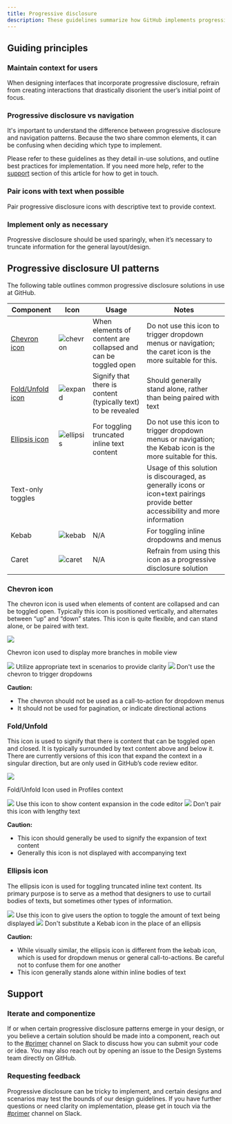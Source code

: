 ```yaml
---
title: Progressive disclosure
description: These guidelines summarize how GitHub implements progressive disclosure—an interaction design pattern that hides/shows information—as well as guiding principles, best practices, and implementation support.
---
```



## Guiding principles

### Maintain context for users

When designing interfaces that incorporate progressive disclosure, refrain from creating interactions that drastically disorient the user’s initial point of focus.

### Progressive disclosure vs navigation

It's important to understand the difference between progressive disclosure and navigation patterns. Because the two share common elements, it can be confusing when deciding which type to implement.

Please refer to these guidelines as they detail in-use solutions, and outline best practices for implementation. If you need more help, refer to the [support](#support) section of this article for how to get in touch.

### Pair icons with text when possible

Pair progressive disclosure icons with descriptive text to provide context.

### Implement only as necessary

Progressive disclosure should be used sparingly, when it’s necessary to truncate information for the general layout/design.

## Progressive disclosure UI patterns

The following table outlines common progressive disclosure solutions in use at GitHub.

| Component                       | Icon                                                                                                              | Usage                                                          | Notes                                                                                                                             |
| ------------------------------- | ----------------------------------------------------------------------------------------------------------------- | -------------------------------------------------------------- | --------------------------------------------------------------------------------------------------------------------------------- |
| [Chevron icon](#chevron-icon)   | ![chevron](https://user-images.githubusercontent.com/24916540/52089727-1ae9d480-2564-11e9-8291-1ee9d3225427.png)  | When elements of content are collapsed and can be toggled open | Do not use this icon to trigger dropdown menus or navigation; the caret icon is the more suitable for this.                       |
| [Fold/Unfold icon](#foldunfold) | ![expand](https://user-images.githubusercontent.com/24916540/52089724-1a513e00-2564-11e9-84f8-eba077f6abfc.png)   | Signify that there is content (typically text) to be revealed  | Should generally stand alone, rather than being paired with text                                                                  |
| [Ellipsis icon](#ellipsis-icon) | ![ellipsis](https://user-images.githubusercontent.com/24916540/52089725-1ae9d480-2564-11e9-8d29-1dc28740924a.png) | For toggling truncated inline text content                     | Do not use this icon to trigger dropdown menus or navigation; the Kebab icon is the more suitable for this.                       |
| Text-only toggles               |                                                                                                                   |                                                                | Usage of this solution is discouraged, as generally icons or icon+text pairings provide better accessibility and more information |
| Kebab                           | ![kebab](https://user-images.githubusercontent.com/24916540/52089726-1ae9d480-2564-11e9-984b-2d304cc0d46e.png)    | N/A                                                            | For toggling inline dropdowns and menus                                                                                           |
| Caret                           | ![caret](https://user-images.githubusercontent.com/24916540/52089723-1a513e00-2564-11e9-8179-420bba7922e7.png)    | N/A                                                            | Refrain from using this icon as a progressive disclosure solution                                                                 |

### Chevron icon

The chevron icon is used when elements of content are collapsed and can be toggled open. Typically this icon is positioned vertically, and alternates between “up” and “down” states. This icon is quite flexible, and can stand alone, or be paired with text.

<Box display="flex" alignItems="center" flexDirection="column" my={5}>
  <Box
    borderWidth="1px"
    borderStyle="solid"
    borderColor="border.default"
    borderRadius={2}
    width={9 / 12}
    mb={2}
    overflow="hidden"
  >
    <img src="https://user-images.githubusercontent.com/24916540/52079947-8a9f9580-254b-11e9-9e64-72a2a38f5ebd.png" />
  </Box>
  <p>Chevron icon used to display more branches in mobile view</p>
</Box>

<DoDontContainer>
  <Do>
    <img src="https://user-images.githubusercontent.com/24916540/52094309-7b344280-2573-11e9-8f1a-d28cf78a0351.png" />
    <Caption>Utilize appropriate text in scenarios to provide clarity</Caption>
  </Do>
  <Dont>
    <img src="https://user-images.githubusercontent.com/24916540/52088378-892c9800-2560-11e9-9e36-0e72599da28a.png" />
    <Caption>Don't use the chevron to trigger dropdowns</Caption>
  </Dont>
</DoDontContainer>

**Caution:**

- The chevron should not be used as a call-to-action for dropdown menus
- It should not be used for pagination, or indicate directional actions

### Fold/Unfold

This icon is used to signify that there is content that can be toggled open and closed. It is typically surrounded by text content above and below it. There are currently versions of this icon that expand the context in a singular direction, but are only used in GitHub’s code review editor.

<Box display="flex" alignItems="center" flexDirection="column" my={5}>
  <Box
    borderWidth="1px"
    borderStyle="solid"
    borderColor="border.default"
    borderRadius={2}
    width={9 / 12}
    mb={2}
    overflow="hidden"
  >
    <img src="https://user-images.githubusercontent.com/24916540/52096167-c43bc500-257a-11e9-9e20-a0371eb83720.png" />
  </Box>
  <p>Fold/Unfold Icon used in Profiles context</p>
</Box>

<DoDontContainer>
  <Do>
    <img src="https://user-images.githubusercontent.com/24916540/52096601-47114f80-257c-11e9-92fc-d5a12f980372.png" />
    <Caption>Use this icon to show content expansion in the code editor</Caption>
  </Do>
  <Dont>
    <img src="https://user-images.githubusercontent.com/24916540/52090486-5b4a5200-2566-11e9-8f29-3c26f3787409.png" />
    <Caption>Don't pair this icon with lengthy text</Caption>
  </Dont>
</DoDontContainer>

**Caution:**

- This icon should generally be used to signify the expansion of text content
- Generally this icon is not displayed with accompanying text

### Ellipsis icon

The ellipsis icon is used for toggling truncated inline text content. Its primary purpose is to serve as a method that designers to use to curtail bodies of texts, but sometimes other types of information.

<DoDontContainer>
  <Do>
    <img src="https://user-images.githubusercontent.com/24916540/52093713-14ae2500-2571-11e9-9893-819b563639b1.png" />
    <Caption>Use this icon to give users the option to toggle the amount of text being displayed</Caption>
  </Do>
  <Dont>
    <img src="https://user-images.githubusercontent.com/24916540/52093714-1546bb80-2571-11e9-8799-9260792e40f5.png" />
    <Caption>Don't substitute a Kebab icon in the place of an ellipsis</Caption>
  </Dont>
</DoDontContainer>

**Caution:**

- While visually similar, the ellipsis icon is different from the kebab icon, which is used for dropdown menus or general call-to-actions. Be careful not to confuse them for one another
- This icon generally stands alone within inline bodies of text

## Support

### Iterate and componentize

If or when certain progressive disclosure patterns emerge in your design, or you believe a certain solution should be made into a component, reach out to the [#primer](https://github.slack.com/archives/CSGAVNZ19) channel on Slack to discuss how you can submit your code or idea. You may also reach out by opening an issue to the Design Systems team directly on GitHub.

### Requesting feedback

Progressive disclosure can be tricky to implement, and certain designs and scenarios may test the bounds of our design guidelines. If you have further questions or need clarity on implementation, please get in touch via the [#primer](https://github.slack.com/archives/CSGAVNZ19) channel on Slack.
